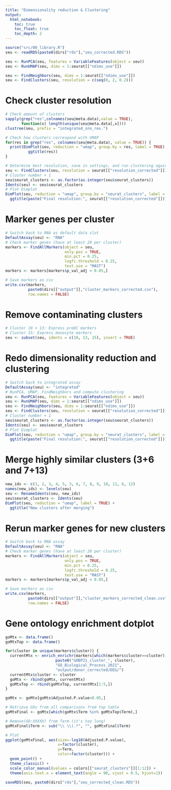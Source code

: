 ```yaml
---
title: "Dimensionality reduction & Clustering"
output:
  html_notebook:
    toc: true
    toc_float: true
    toc_depth: 2
---
```



```r
source("src/00_library.R")
seu <- readRDS(paste0(dirs["rds"],"seu_corrected.RDS"))
```


```r
seu <- RunPCA(seu, features = VariableFeatures(object = seu))
seu <- RunUMAP(seu, dims = 1:seurat[["ndims_use"]])
```


```r
seu <- FindNeighbors(seu, dims = 1:seurat[["ndims_use"]])
seu <- FindClusters(seu, resolution = c(seq(0, 2, 0.2)))
```


# Check cluster resolution
```r
# Check amount of clusters
sapply(grep("res",colnames(seu@meta.data),value = TRUE),
       function(x) length(unique(seu@meta.data[,x])))
clustree(seu, prefix = "integrated_snn_res.")
```

```r
# Check how clusters correspond with UMAP
for(res in grep("res", colnames(seu@meta.data), value = TRUE)) {
  print(DimPlot(seu, reduction = "umap", group.by = res, label = TRUE) +
          ggtitle(res))
}
```


```r
# Determine best resolution, save in settings, and run clustering again
seu <- FindClusters(seu, resolution = seurat[["resolution_corrected"]])
# Cluster number + 1
seu$seurat_clusters <- as.factor(as.integer(seu$seurat_clusters))
Idents(seu) <- seu$seurat_clusters
# Plot Dimplot
DimPlot(seu, reduction = "umap", group.by = "seurat_clusters", label = TRUE) +
  ggtitle(paste("Final resolution:", seurat[["resolution_corrected"]]))
```


# Marker genes per cluster
```r
# Switch back to RNA as default data slot
DefaultAssay(seu) <- "RNA"
# Check marker genes (have at least 20 per cluster)
markers <- FindAllMarkers(object = seu,
                          only.pos = TRUE,
                          min.pct = 0.25,
                          logfc.threshold = 0.25,
                          test.use = "MAST")
markers <- markers[markers$p_val_adj < 0.05,]

# Save markers as csv
write.csv(markers,
          paste0(dirs[["output"]],"cluster_markers_corrected.csv"),
          row.names = FALSE)
```

# Remove contaminating clusters
```r
# Cluster 10 + 13: Express preDC markers
# Cluster 15: Express monocyte markers
seu <- subset(seu, idents = c(10, 13, 15), invert = TRUE)
```

# Redo dimensionality reduction and clustering
```r
# Switch back to integrated assay
DefaultAssay(seu) <- "integrated"
# RunPCA, UMAP, FindNeighbors and compute clustering
seu <- RunPCA(seu, features = VariableFeatures(object = seu))
seu <- RunUMAP(seu, dims = 1:seurat[["ndims_use"]])
seu <- FindNeighbors(seu, dims = 1:seurat[["ndims_use"]])
seu <- FindClusters(seu, resolution = seurat[["resolution_corrected"]])
# Cluster number + 1
seu$seurat_clusters <- as.factor(as.integer(seu$seurat_clusters))
Idents(seu) <- seu$seurat_clusters
# Plot Dimplot
DimPlot(seu, reduction = "umap", group.by = "seurat_clusters", label = TRUE) +
  ggtitle(paste("Final resolution:", seurat[["resolution_corrected"]]))
```

# Merge highly similar clusters (3+6 and 7+13)
```r
new_ids <- c(1, 2, 3, 4, 5, 3, 6, 7, 8, 9, 10, 11, 6, 12)
names(new_ids) <- levels(seu)
seu <- RenameIdents(seu, new_ids)
seu$seurat_clusters <- Idents(seu)
DimPlot(seu, reduction = "umap", label = TRUE) +
  ggtitle("New clusters after merging")
```


# Rerun marker genes for new clusters
```r
# Switch back to RNA assay
DefaultAssay(seu) <- "RNA"
# Check marker genes (have at least 20 per cluster)
markers <- FindAllMarkers(object = seu,
                          only.pos = TRUE,
                          min.pct = 0.25,
                          logfc.threshold = 0.25,
                          test.use = "MAST")
markers <- markers[markers$p_val_adj < 0.05,]

# Save markers as csv
write.csv(markers,
          paste0(dirs[["output"]],"cluster_markers_corrected_clean.csv"),
          row.names = FALSE)
```

# Gene ontology enrichment dotplot
```r
goMtx <- data.frame()
goMtxTop <- data.frame()

for(cluster in unique(markers$cluster)) {
  currentMtx <- enrich_enrichr(markers[which(markers$cluster==cluster),"gene"],
                      paste0("GOBP21_cluster_", cluster),
                      "GO_Biological_Process_2021",
                      "output/donor_corrected/DEG/")
  currentMtx$cluster <- cluster
  goMtx <- rbind(goMtx, currentMtx)
  goMtxTop <- rbind(goMtxTop, currentMtx[1:5,])
}

goMtx <- goMtx[goMtx$Adjusted.P.value<0.05,]

# Retrieve GOs from all comparisons from top table
goMtxFinal <- goMtx[which(goMtx$Term %in% goMtxTop$Term),]

# Remove(GO:XXXXX) from Term (it's too long)
goMtxFinal$Term <- sub("\\ \\(.*", "", goMtxFinal$Term)

# Plot
ggplot(goMtxFinal, aes(size=-log10(Adjusted.P.value),
                       x=factor(cluster),
                       y=Term,
                       color=factor(cluster))) +
  geom_point() +
  theme_classic() +
  scale_color_manual(values = colors[["seurat_clusters"]][1:12]) +
  theme(axis.text.x = element_text(angle = 90, vjust = 0.5, hjust=1))
```



```r
saveRDS(seu, paste0(dirs["rds"],"seu_corrected_clean.RDS"))
```

